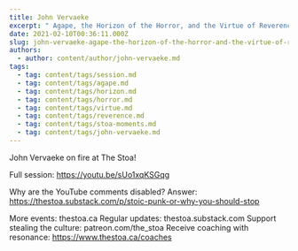 ```yaml
---
title: John Vervaeke
excerpt: " Agape, the Horizon of the Horror, and the Virtue of Reverence "
date: 2021-02-10T00:36:11.000Z
slug: john-vervaeke-agape-the-horizon-of-the-horror-and-the-virtue-of-reverence
authors:
  - author: content/author/john-vervaeke.md
tags:
  - tag: content/tags/session.md
  - tag: content/tags/agape.md
  - tag: content/tags/horizon.md
  - tag: content/tags/horror.md
  - tag: content/tags/virtue.md
  - tag: content/tags/reverence.md
  - tag: content/tags/stoa-moments.md
  - tag: content/tags/john-vervaeke.md
---
```


John Vervaeke on fire at The Stoa!

Full session: https://youtu.be/sUo1xqKSGqg

Why are the YouTube comments disabled? Answer: https://thestoa.substack.com/p/stoic-punk-or-why-you-should-stop

More events: thestoa.ca
Regular updates: thestoa.substack.com
Support stealing the culture: patreon.com/the_stoa
Receive coaching with resonance: https://www.thestoa.ca/coaches

